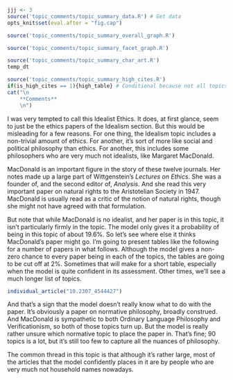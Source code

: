 ```r
jjj <- 3
source('topic_comments/topic_summary_data.R') # Get data
opts_knit$set(eval.after = "fig.cap")
```

```r
source('topic_comments/topic_summary_overall_graph.R')
```

```r

source('topic_comments/topic_summary_facet_graph.R')
```

```r

source('topic_comments/topic_summary_char_art.R')
temp_dt
```

```r
source('topic_comments/topic_summary_high_cites.R')
if(is_high_cites == 1){high_table} # Conditional because not all topics have high cites
cat("\n
	**Comments**
	\n")
```

I was very tempted to call this Idealist Ethics. It does, at first glance, seem to just be the ethics papers of the Idealism section. But this would be misleading for a few reasons. For one thing, the Idealism topic includes a non-trivial amount of ethics. For another, it's sort of more like social and political philosophy than ethics. For another, this includes some philosophers who are very much not idealists, like Margaret MacDonald.

MacDonald is an important figure in the story of these twelve journals. Her notes made up a large part of Wittgenstein's _Lectures on Ethics_. She was a founder of, and the second editor of, _Analysis_. And she read this very important paper on natural rights to the Aristotelian Society in 1947. MacDonald is usually read as a critic of the notion of natural rights, though she might not have agreed with that formulation.

But note that while MacDonald is no idealist, and her paper is in this topic, it isn't particularly firmly in the topic. The model only gives it a probability of being in this topic of about 19.6%. So let's see where else it thinks MacDonald's paper might go. I'm going to present tables like the following for a number of papers in what follows. Although the model gives a non-zero chance to every paper being in each of the topics, the tables are going to be cut off at 2%. Sometimes that will make for a short table, especially when the model is quite confident in its assessment. Other times, we'll see a much longer list of topics.

```r
individual_article("10.2307_4544427")
```

And that's a sign that the model doesn't really know what to do with the paper. It's obviously a paper on normative philosophy, broadly construed. And MacDonald is sympathetic to both Ordinary Language Philosophy and Verificationism, so both of those topics turn up. But the model is really rather unsure which normative topic to place the paper in. That's fine; 90 topics is a lot, but it's still too few to capture all the nuances of philosophy.

The common thread in this topic is that although it's rather large, most of the articles that the model confidently places in it are by people who are very much not household names nowadays. 